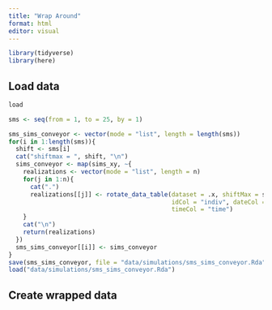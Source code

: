 ```yaml
---
title: "Wrap Around"
format: html
editor: visual
---
```


```r
library(tidyverse)
library(here)
```

## Load data

```r
load
```

```r
sms <- seq(from = 1, to = 25, by = 1)

sms_sims_conveyor <- vector(mode = "list", length = length(sms))
for(i in 1:length(sms)){
  shift <- sms[i]
  cat("shiftmax = ", shift, "\n")
  sims_conveyor <- map(sims_xy, ~{
    realizations <- vector(mode = "list", length = n)
    for(j in 1:n){
      cat(".")
      realizations[[j]] <- rotate_data_table(dataset = .x, shiftMax = shift,
                                             idCol = "indiv", dateCol = "date",
                                             timeCol = "time")
    }
    cat("\n")
    return(realizations)
  })
  sms_sims_conveyor[[i]] <- sims_conveyor
}
save(sms_sims_conveyor, file = "data/simulations/sms_sims_conveyor.Rda")
load("data/simulations/sms_sims_conveyor.Rda")
```

## Create wrapped data
